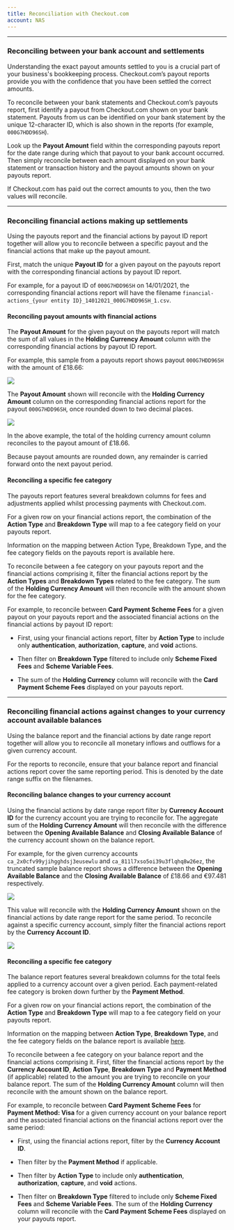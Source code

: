 ```yaml
---
title: Reconciliation with Checkout.com
account: NAS
---
```


---

### Reconciling between your bank account and settlements

Understanding the exact payout amounts settled to you is a crucial part of your business's bookkeeping process. Checkout.com’s payout reports provide you with the confidence that you have been settled the correct amounts.

To reconcile between your bank statements and Checkout.com’s payouts report, first identify a payout from Checkout.com shown on your bank statement. Payouts from us can be identified on your bank statement by the unique 12-character ID, which is also shown in the reports (for example, `000G7HDD96SH`).

Look up the **Payout Amount** field within the corresponding payouts report for the date range during which that payout to your bank account occurred. Then simply reconcile between each amount displayed on your bank statement or transaction history and the payout amounts shown on your payouts report.

If Checkout.com has paid out the correct amounts to you, then the two values will reconcile.

---

### Reconciling financial actions making up settlements

Using the payouts report and the financial actions by payout ID report together will allow you to reconcile between a specific payout and the financial actions that make up the payout amount.

First, match the unique **Payout ID** for a given payout on the payouts report with the corresponding financial actions by payout ID report.

For example, for a payout ID of `000G7HDD96SH` on 14/01/2021, the corresponding financial actions report will have the filename `financial-actions_{your entity ID}_14012021_000G7HDD96SH_1.csv`.

#### Reconciling payout amounts with financial actions

The **Payout Amount** for the given payout on the payouts report will match the sum of all values in the **Holding Currency Amount** column with the corresponding financial actions by payout ID report.

For example, this sample from a payouts report shows payout `000G7HDD96SH` with the amount of £18.66:


<img src="/NAS/Reporting/Payouts+Report.png" />


The **Payout Amount** shown will reconcile with the **Holding Currency Amount** column on the corresponding financial actions report for the payout `000G7HDD96SH`, once rounded down to two decimal places.

<img src="/NAS/Reporting/Financial+Actions.png"  />

In the above example, the total of the holding currency amount column reconciles to the payout amount of £18.66.

<TipBox variant="info">

Because payout amounts are rounded down, any remainder is carried forward onto the next payout period.

</TipBox>

#### Reconciling a specific fee category

The payouts report features several breakdown columns for fees and adjustments applied whilst processing payments with Checkout.com.

For a given row on your financial actions report, the combination of the **Action Type** and **Breakdown Type** will map to a fee category field on your payouts report.

Information on the mapping between Action Type, Breakdown Type, and the fee category fields on the payouts report is available here.

To reconcile between a fee category on your payouts report and the financial actions comprising it, filter the financial actions report by the **Action Types** and **Breakdown Types** related to the fee category. The sum of the **Holding Currency Amount** will then reconcile with the amount shown for the fee category.

For example, to reconcile between **Card Payment Scheme Fees** for a given payout on your payouts report and the associated financial actions on the financial actions by payout ID report:

- First, using your financial actions report, filter by **Action Type** to include only **authentication**, **authorization**, **capture**, and **void** actions.

- Then filter on **Breakdown Type** filtered to include only **Scheme Fixed Fees** and **Scheme Variable Fees**.

- The sum of the **Holding Currency** column will reconcile with the **Card Payment Scheme Fees** displayed on your payouts report.

---

### Reconciling financial actions against changes to your currency account available balances

Using the balance report and the financial actions by date range report together will allow you to reconcile all monetary inflows and outflows for a given currency account.

For the reports to reconcile, ensure that your balance report and financial actions report cover the same reporting period. This is denoted by the date range suffix on the filenames.

#### Reconciling balance changes to your currency account

Using the financial actions by date range report filter by **Currency Account ID** for the currency account you are trying to reconcile for. The aggregate sum of the **Holding Currency Amount** will then reconcile with the difference between the **Opening Available Balance** and **Closing Available Balance** of the currency account shown on the balance report.

For example, for the given currency accounts `ca_2x0cfv99yjihgghdsj3eusewlu` and `ca_811l7xso5oi39u3flqhq8w26ez`, the truncated sample balance report shows a difference between the **Opening Available Balance** and the **Closing Available Balance** of £18.66 and €97.481 respectively.

<img src="/NAS/Reporting/Balance+report+highlights.png" />

This value will reconcile with the **Holding Currency Amount** shown on the financial actions by date range report for the same period. To reconcile against a specific currency account, simply filter the financial actions report by the **Currency Account ID**.

<img src="/NAS/Reporting/Balance+Report+Recon.png" />

#### Reconciling a specific fee category

The balance report features several breakdown columns for the total feels applied to a currency account over a given period. Each payment-related fee category is broken down further by the **Payment Method**.

For a given row on your financial actions report, the combination of the **Action Type** and **Breakdown Type** will map to a fee category field on your payouts report.

<TipBox variant="succes">

Information on the mapping between **Action Type**, **Breakdown Type**, and the fee category fields on the balance report is available [here](/reporting/reconciliation-reports/breakdown-types#General).

</TipBox>

To reconcile between a fee category on your balance report and the financial actions comprising it. First, filter the financial actions report by the **Currency Account ID**, **Action Type**, **Breakdown Type** and **Payment Method** (if applicable) related to the amount you are trying to reconcile on your balance report. The sum of the **Holding Currency Amount** column will then reconcile with the amount shown on the balance report.

For example, to reconcile between **Card Payment Scheme Fees** for **Payment Method: Visa** for a given currency account on your balance report and the associated financial actions on the financial actions report over the same period:


- First, using the financial actions report, filter by the **Currency Account ID**.

- Then filter by the **Payment Method** if applicable.

- Then filter by **Action Type** to include only **authentication**, **authorization**, **capture**, and **void** actions.

- Then filter on **Breakdown Type** filtered to include only **Scheme Fixed Fees** and **Scheme Variable Fees**. The sum of the **Holding Currency** column will reconcile with the **Card Payment Scheme Fees** displayed on your payouts report.

